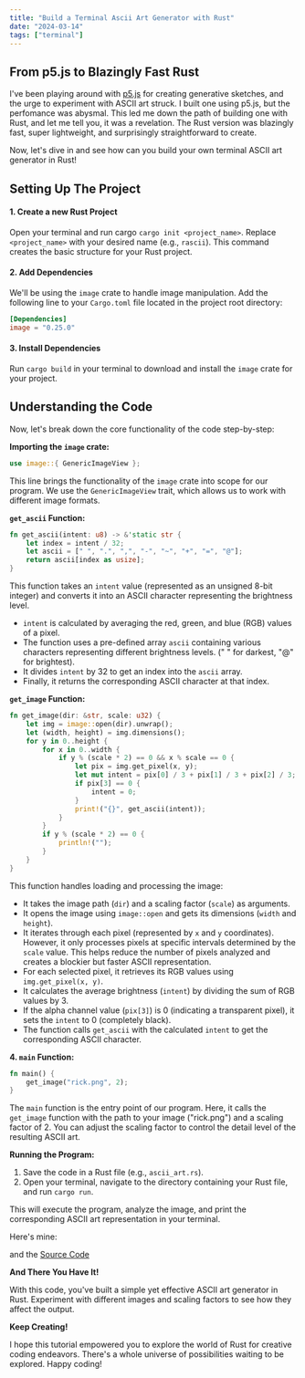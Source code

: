 ```yaml
---
title: "Build a Terminal Ascii Art Generator with Rust"
date: "2024-03-14"
tags: ["terminal"]
---
```


## From p5.js to Blazingly Fast Rust

I've been playing around with [p5.js](https://p5js.org/) for creating generative sketches, and the urge to experiment with ASCII art struck. I built one using p5.js, but the perfomance was abysmal. This led me down the path of building one with Rust, and let me tell you, it was a revelation. The Rust version was blazingly fast, super lightweight, and surprisingly straightforward to create.

Now, let's dive in and see how can you build your own terminal ASCII art generator in Rust!

## Setting Up The Project

#### 1. Create a new Rust Project

Open your terminal and run cargo `cargo init <project_name>`. Replace `<project_name>` with your desired name (e.g., `rascii`). This command creates the basic structure for your Rust project.

#### 2. Add Dependencies

We'll be using the `image` crate to handle image manipulation. Add the following line to your `Cargo.toml` file located in the project root directory:

```toml
[Dependencies]
image = "0.25.0"
```

#### 3. Install Dependencies

Run `cargo build` in your terminal to download and install the `image` crate for your project.

## Understanding the Code

Now, let's break down the core functionality of the code step-by-step:

**Importing the `image` crate:**

```rust
use image::{ GenericImageView };
```

This line brings the functionality of the `image` crate into scope for our program. We use the `GenericImageView` trait, which allows us to work with different image formats.

**`get_ascii` Function:**

```rust
fn get_ascii(intent: u8) -> &'static str {
    let index = intent / 32;
    let ascii = [" ", ".", ",", "-", "~", "+", "=", "@"];
    return ascii[index as usize];
}
```

This function takes an `intent` value (represented as an unsigned 8-bit integer) and converts it into an ASCII character representing the brightness level.

-   `intent` is calculated by averaging the red, green, and blue (RGB) values of a pixel.
-   The function uses a pre-defined array `ascii` containing various characters representing different brightness levels. (" " for darkest, "@" for brightest).
-   It divides `intent` by 32 to get an index into the `ascii` array.
-   Finally, it returns the corresponding ASCII character at that index.

**`get_image` Function:**

```rust
fn get_image(dir: &str, scale: u32) {
    let img = image::open(dir).unwrap();
    let (width, height) = img.dimensions();
    for y in 0..height {
        for x in 0..width {
            if y % (scale * 2) == 0 && x % scale == 0 {
                let pix = img.get_pixel(x, y);
                let mut intent = pix[0] / 3 + pix[1] / 3 + pix[2] / 3;
                if pix[3] == 0 {
                    intent = 0;
                }
                print!("{}", get_ascii(intent));
            }
        }
        if y % (scale * 2) == 0 {
            println!("");
        }
    }
}
```

This function handles loading and processing the image:

-   It takes the image path (`dir`) and a scaling factor (`scale`) as arguments.
-   It opens the image using `image::open` and gets its dimensions (`width` and `height`).
-   It iterates through each pixel (represented by `x` and `y` coordinates). However, it only processes pixels at specific intervals determined by the `scale` value. This helps reduce the number of pixels analyzed and creates a blockier but faster ASCII representation.
-   For each selected pixel, it retrieves its RGB values using `img.get_pixel(x, y)`.
-   It calculates the average brightness (`intent`) by dividing the sum of RGB values by 3.
-   If the alpha channel value (`pix[3]`) is 0 (indicating a transparent pixel), it sets the `intent` to 0 (completely black).
-   The function calls `get_ascii` with the calculated `intent` to get the corresponding ASCII character.

**4. `main` Function:**

```rust
fn main() {
    get_image("rick.png", 2);
}
```

The `main` function is the entry point of our program. Here, it calls the `get_image` function with the path to your image ("rick.png") and a scaling factor of 2. You can adjust the scaling factor to control the detail level of the resulting ASCII art.

**Running the Program:**

1. Save the code in a Rust file (e.g., `ascii_art.rs`).
2. Open your terminal, navigate to the directory containing your Rust file, and run `cargo run`.

This will execute the program, analyze the image, and print the corresponding ASCII art representation in your terminal.

Here's mine:

<CustomImage
	src="https://github.com/x0bd/blogposts/blob/master/images/rick.png?raw=true"
	alt="inkdrop by Takuya Matsumaya"
/>

and the [Source Code](https://github.com/x0bd/rascii)

**And There You Have It!**

With this code, you've built a simple yet effective ASCII art generator in Rust. Experiment with different images and scaling factors to see how they affect the output.

**Keep Creating!**

I hope this tutorial empowered you to explore the world of Rust for creative coding endeavors. There's a whole universe of possibilities waiting to be explored. Happy coding!
